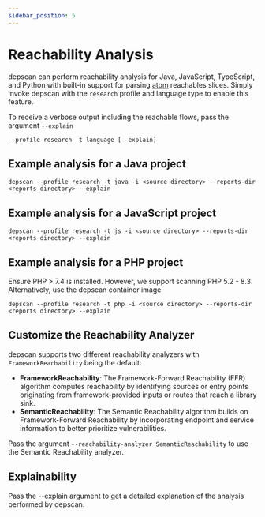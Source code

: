 ```yaml
---
sidebar_position: 5
---
```


# Reachability Analysis

depscan can perform reachability analysis for Java, JavaScript, TypeScript, and Python with built-in support for parsing [atom](https://github.com/AppThreat/atom) reachables slices. Simply invoke depscan with the `research` profile and language type to enable this feature.

To receive a verbose output including the reachable flows, pass the argument `--explain`

```shell
--profile research -t language [--explain]
```

## Example analysis for a Java project

```shell
depscan --profile research -t java -i <source directory> --reports-dir <reports directory> --explain
```

## Example analysis for a JavaScript project

```shell
depscan --profile research -t js -i <source directory> --reports-dir <reports directory> --explain
```

## Example analysis for a PHP project

Ensure PHP > 7.4 is installed. However, we support scanning PHP 5.2 - 8.3. Alternatively, use the depscan container image.

```shell
depscan --profile research -t php -i <source directory> --reports-dir <reports directory> --explain
```

[//]: # '    <img src="docs/php-reach1.png" alt="PHP Reachability" width="256">'
[//]: #
[//]: # '    <img src="docs/not-reachable.png" alt="PHP NOT Reachability" width="256">'

## Customize the Reachability Analyzer

depscan supports two different reachability analyzers with `FrameworkReachability` being the default:

- **FrameworkReachability**: The Framework-Forward Reachability (FFR) algorithm computes reachability by identifying sources or entry points originating from framework-provided inputs or routes that reach a library sink.
- **SemanticReachability**: The Semantic Reachability algorithm builds on Framework-Forward Reachability by incorporating endpoint and service information to better prioritize vulnerabilities.

Pass the argument `--reachability-analyzer SemanticReachability` to use the Semantic Reachability analyzer.

## Explainability

Pass the --explain argument to get a detailed explanation of the analysis performed by depscan.

